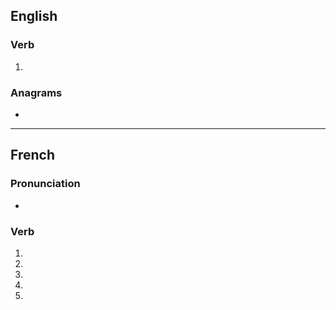 {{also|anodisé}}
==English==

===Verb===
{{en-verb}}

# {{standard spelling of|en|from=Non-Oxford British spelling|anodize}}

===Anagrams===
* {{anagrams|en|a=adeinos|Adonise|Oneidas|adonise|iodanes}}

----

==French==

===Pronunciation===
* {{homophones|fr|anodisent|anodises}}

===Verb===
{{head|fr|verb form}}

# {{inflection of|fr|anodiser||1|s|pres|indc}}
# {{inflection of|fr|anodiser||3|s|pres|indc}}
# {{inflection of|fr|anodiser||1|s|pres|subj}}
# {{inflection of|fr|anodiser||3|s|pres|subj}}
# {{inflection of|fr|anodiser||2|s|impr}}